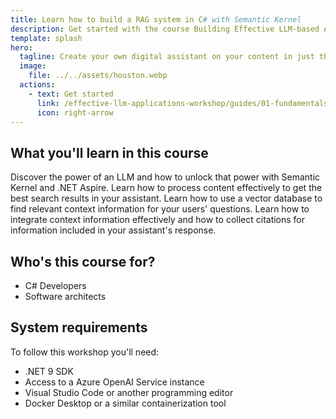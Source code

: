 ```yaml
---
title: Learn how to build a RAG system in C# with Semantic Kernel
description: Get started with the course Building Effective LLM-based Applications with Semantic Kernel
template: splash
hero:
  tagline: Create your own digital assistant on your content in just three hours!
  image:
    file: ../../assets/houston.webp
  actions:
    - text: Get started
      link: /effective-llm-applications-workshop/guides/01-fundamentals/
      icon: right-arrow
---
```



## What you'll learn in this course

<CardGrid stagger>
  <Card
    title="LLM Fundamentals and building a basic assistant with Semantic Kernel Application"
    icon="rocket"
  >
    Discover the power of an LLM and how to unlock that power with Semantic
    Kernel and .NET Aspire.
  </Card>
  <Card
    title="Processing and embedding content for your assistant"
    icon="add-document"
  >
    Learn how to process content effectively to get the best search results in
    your assistant.
  </Card>
  <Card title="Implementing vector search" icon="open-book">
    Learn how to use a vector database to find relevant context information for
    your users' questions.
  </Card>
  <Card title="Integrating context & designing prompts for RAG" icon="setting">
    Learn how to integrate context information effectively and how to collect
    citations for information included in your assistant's response.
  </Card>
</CardGrid>

## Who's this course for?

- C# Developers
- Software architects

## System requirements

To follow this workshop you'll need:

- .NET 9 SDK
- Access to a Azure OpenAI Service instance
- Visual Studio Code or another programming editor
- Docker Desktop or a similar containerization tool
